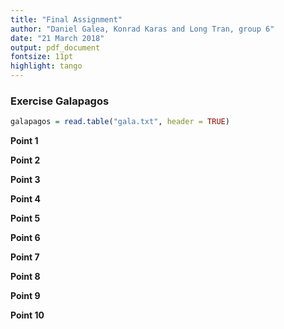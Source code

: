 ```yaml
---
title: "Final Assignment"
author: "Daniel Galea, Konrad Karas and Long Tran, group 6"
date: "21 March 2018"
output: pdf_document
fontsize: 11pt
highlight: tango
---
```


### Exercise Galapagos

```r
galapagos = read.table("gala.txt", header = TRUE)
```

**Point 1**

**Point 2**

**Point 3**

**Point 4**

**Point 5**

**Point 6**

**Point 7**

**Point 8**

**Point 9**

**Point 10**

